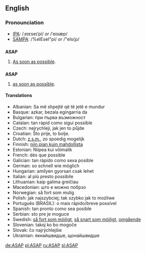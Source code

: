 ==English==

===Pronounciation===
*[[IPA]]: /ˌeɪɛseɪˈpi/ ''or'' /ˈeɪsæp/
*[[SAMPA]]: /%eIEseI"pi/ ''or'' /"eIs{p/

==={{initialism}}===
'''ASAP'''
# [[As soon as possible]].

==={{acronym}}===
'''ASAP'''
# [[as soon as possible]].

====Translations====
<!-- give abbreviations here, if they exist, NOT translation for [[as soon as possible]] -->

* Albanian: Sa më shpejtë që të jetë e mundur
* Basque: azkar, bezala egingarria da
* Bulgarian: при първа възможност
* Catalan: tan ràpid como sigui possible
* Czech: nejrychleji, jak jen to půjde
* Croatian: Što prije, to bolje.
* Dutch: [[z.s.m.]], zo spoedig mogelijk
* Finnish: [[niin pian kuin mahdollista]]
* Estonian: Niipea kui võimalik
* French: dès que possible
* Galician: tan rápido como sexa posible
* German: so schnell wie möglich
* Hungarian: amilyen gyorsan csak lehet
* Italian: al più presto possibile
* Lithuanian: kaip galima greičiau
* Macedonian: што е можно побрзо
* Norwegian: så fort som mulig
* Polish: jak najszybciej; tak szybko jak to możliwe
* Português (BRASIL): o mais rápido/breve possível
* Spanish: tan pronto como sea posible
* Serbian: sto pre je moguce
* Swedish: [[så fort som möjligt]], [[så snart som möjligt]], [[omgående]]
* Slovenian: takoj ko bo mogoče
* Slovak: čo najrýchlejšie
* Ukrainian: якнайшвидше, щонайшвидше

[[de:ASAP]]
[[pl:ASAP]]
[[ru:ASAP]]
[[sl:ASAP]]